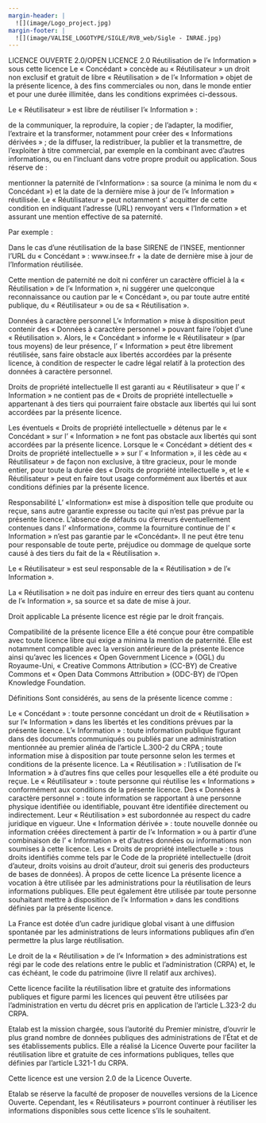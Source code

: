 ```yaml
---
margin-header: |
  ![](image/Logo_project.jpg)
margin-footer: |
  ![](image/VALISE_LOGOTYPE/SIGLE/RVB_web/Sigle - INRAE.jpg)
---
```

LICENCE OUVERTE 2.0/OPEN LICENCE 2.0
Réutilisation de l’« Information » sous cette licence
Le « Concédant » concède au « Réutilisateur » un droit non exclusif et gratuit de libre  « Réutilisation » de l’« Information » objet de la présente licence, à des fins commerciales ou non, dans le monde entier et pour une durée illimitée, dans les conditions exprimées ci-dessous.

Le « Réutilisateur » est libre de réutiliser l’« Information » :

de la communiquer, la reproduire, la copier ;
de l’adapter, la modifier, l’extraire et la transformer, notamment pour créer des « Informations dérivées » ;
de la diffuser, la redistribuer, la publier et la transmettre, de l’exploiter à titre commercial, par exemple en la combinant avec d’autres informations, ou en l’incluant dans votre propre produit ou application.
Sous réserve de :

mentionner la paternité de l’«Information» : sa source (a minima le nom du « Concédant ») et la date de la dernière mise à jour de l’« Information » réutilisée.
Le « Réutilisateur » peut notamment s’ acquitter de cette condition en indiquant l’adresse (URL) renvoyant vers « l’Information » et assurant une mention effective de sa paternité.

Par exemple :

Dans le cas d’une réutilisation de la base SIRENE de l’INSEE, mentionner l’URL du « Concédant » : www.insee.fr + la date de dernière mise à jour de l’Information réutilisée.

Cette mention de paternité ne doit ni conférer un caractère officiel à la « Réutilisation » de l’« Information », ni suggérer une quelconque reconnaissance ou caution par le « Concédant », ou par toute autre entité publique, du « Réutilisateur » ou de sa « Réutilisation ».

Données à caractère personnel
L’« Information » mise à disposition peut contenir des « Données à caractère personnel » pouvant faire l’objet d’une « Réutilisation ». Alors, le « Concédant » informe le « Réutilisateur » (par tous moyens) de leur présence, l’ « Information » peut être librement réutilisée, sans faire obstacle aux libertés accordées par la présente licence, à condition de respecter le cadre légal relatif à la protection des données à caractère personnel.

Droits de propriété intellectuelle
Il est garanti au « Réutilisateur » que l’ « Information » ne contient pas de « Droits de propriété intellectuelle »  appartenant à des tiers qui pourraient faire obstacle aux libertés qui lui sont accordées par la présente licence.

Les éventuels « Droits de propriété intellectuelle » détenus par le « Concédant » sur l’ « Information » ne font pas obstacle aux libertés qui sont accordées par la présente licence. Lorsque le « Concédant » détient des « Droits de propriété intellectuelle » » sur l’ « Information », il les cède au « Réutilisateur » de façon non exclusive, à titre gracieux, pour le monde entier, pour toute la durée des « Droits de propriété intellectuelle », et le « Réutilisateur » peut en faire tout usage conformément aux libertés et aux conditions définies par la présente licence.

Responsabilité
L’ «Information» est mise à disposition telle que produite ou reçue, sans autre garantie expresse ou tacite qui n’est pas prévue par la présente licence. L’absence de défauts ou d’erreurs éventuellement contenues dans l’ «Information», comme la fourniture continue de l’ « Information » n’est pas garantie par le «Concédant». Il ne peut être tenu pour responsable de toute perte, préjudice ou dommage de quelque sorte causé à des tiers du fait de la « Réutilisation ».

Le « Réutilisateur » est seul responsable de la « Réutilisation » de l’« Information ».

La « Réutilisation » ne doit pas induire en erreur des tiers quant au contenu de l’« Information », sa source et sa date de mise à jour.

Droit applicable
La présente licence est régie par le droit français.

Compatibilité de la présente licence
Elle a été conçue pour être compatible avec toute licence libre qui exige a minima la mention de paternité. Elle est notamment compatible avec la version antérieure de la présente licence ainsi qu’avec les licences « Open Government Licence » (OGL) du Royaume-Uni, « Creative Commons Attribution » (CC-BY) de Creative Commons et « Open Data Commons Attribution » (ODC-BY) de l’Open Knowledge Foundation.

Définitions
Sont considérés, au sens de la présente licence comme :

Le « Concédant » : toute personne concédant un droit de « Réutilisation » sur l’« Information » dans les libertés et les conditions prévues par la présente licence.
L’« Information » :
toute information publique figurant dans des documents communiqués ou publiés par une administration mentionnée au premier alinéa de l’article L.300-2 du CRPA ;
toute information mise à disposition par toute personne selon les termes et conditions de la présente licence.
La « Réutilisation » : l’utilisation de l’« Information » à d’autres fins que celles pour lesquelles elle a été produite ou reçue.
Le « Réutilisateur » : toute personne qui réutilise les « Informations »  conformément aux conditions de la présente licence.
Des « Données à caractère personnel » : toute information se rapportant à une personne physique identifiée ou identifiable, pouvant être identifiée directement ou indirectement. Leur « Réutilisation » est subordonnée au respect du cadre juridique en vigueur.
Une « Information dérivée » : toute nouvelle donnée ou information créées directement à partir de l’« Information » ou à partir d’une combinaison de l’ « Information » et d’autres données ou informations non soumises à cette licence.
Les « Droits de propriété intellectuelle » : tous droits identifiés comme tels par le Code de la propriété intellectuelle (droit d’auteur, droits voisins au droit d’auteur, droit sui generis des producteurs de bases de données).
À propos de cette licence
La présente licence a vocation à être utilisée par les administrations pour la réutilisation de leurs informations publiques. Elle peut également être utilisée par toute personne souhaitant mettre à disposition de l’« Information » dans les conditions définies par la présente licence.

La France est dotée d’un cadre juridique global visant à une diffusion spontanée par les administrations de leurs informations publiques afin d’en permettre la plus large réutilisation.

Le droit de la « Réutilisation » de l’« Information » des administrations est régi par le code des relations entre le public et l’administration (CRPA) et, le cas échéant, le code du patrimoine (livre II relatif aux archives).

Cette licence facilite la réutilisation libre et gratuite des informations publiques et figure parmi les licences qui peuvent être utilisées par l’administration en vertu du décret pris en application de l’article L.323-2 du CRPA.

Etalab est la mission chargée, sous l’autorité du Premier ministre, d’ouvrir le plus grand nombre de données publiques des administrations de l’État et de ses établissements publics. Elle a réalisé la Licence Ouverte pour faciliter la réutilisation libre et gratuite de ces informations publiques, telles que définies par l’article L321-1 du CRPA.

Cette licence est une version 2.0 de la Licence Ouverte.

Etalab se réserve la faculté de proposer de nouvelles versions de la Licence Ouverte. Cependant, les « Réutilisateurs » pourront continuer à réutiliser les informations disponibles sous cette licence s’ils le souhaitent.
